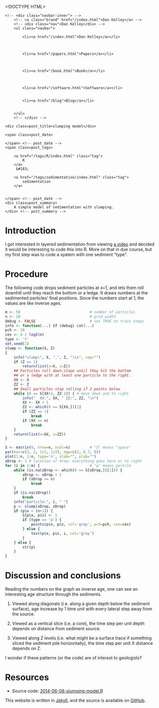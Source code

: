 <!DOCTYPE HTML>
<html>
<head>
<link rel='stylesheet' type='text/css' href='/css/test_syntax.css' />
<link rel='stylesheet' type='text/css' href='/css/style.css' />
<meta charset="UTF-8">
<title>slumping model</title>
</head>

<body>
<div class="navbar">
    <!-- <div class="navbar-inner"> -->
        <!-- <a class="brand" href="/index.html">Dan Kelley</a> -->
        <!-- <div class="nav">Dan Kelley</div> -->
        <ul class="navbar">
            
            <li><a href="/index.html">Dan Kelley</a></li>
            

            
            <li><a href="/papers.html">Papers</a></li>
            

            
            <li><a href="/book.html">Book</a></li>
            

            
            <li><a href="/software.html">Software</a></li>
            
            
            <li><a href="/blog">Blog</a></li>
            

        </ul>
        <!-- </div> -->
</div>

<div id="content">
    




<!-- <div class="span8"> -->

<div class=topnav>

<!-- | <a href='/blog'>Home</a> | -->

</div> <!-- topnav -->


<div class="page-header">

    <div class=post_title>slumping model</div>
<!-- </div> --> <!-- span8 -->

<!-- <div class="span4"> -->

<div class=slug>
    <span class=post_date>
        
    </span> <!-- post_date -->
    <span class=post_tags>
        
        <a href="/tags/R/index.html" class="tag">
            R
        </a>
         &#183; 
        
        <a href="/tags/sedimentation/index.html" class="tag">
            sedimentation
        </a>
        
        
    </span> <!-- post_date -->
    <div class=post_summary>
        A simple model of sedimentation with slumping.
    </div> <!-- post_summary -->
</div> <!-- slug -->

<!-- </div> -->
<!-- span4 -->
</div> <!-- page-header -->



# Introduction

I got interested in layered sedimentation from viewing [a video](http://www.simonsfoundation.org/multimedia/mathematical-impressions-multimedia/mathematical-impressions-spontaneous-stratification/) and decided it would be interesting to code this into R.  More on that in due course, but my first step was to code a syatem with one sediment "type".

# Procedure

The following code drops sediment particles at x=1, and lets them roll downhill
until they reach the bottom or a ledge.  It draws numbers at the sedimented
particles' final positions.  Since the numbers start at 1, the values are like
inverse ages.

```r
m <- 50                                # number of particles
n <- 10                                # grid width
debug <- FALSE                         # set TRUE to trace steps
info <- function(...) if (debug) cat(...)
pch <- 20
cex <- 4 / log2(n)
type <- 't'
set.seed(1)
slump <- function(X, Z)
{
    info("slump(", X, ",", Z, ")\n", sep="")
    if (Z == 1)
        return(list(x=X, z=Z))
    ## Particles roll down-slope until they hit the bottom
    ## or a ledge with at least one particle to the right.
    XX <- X
    ZZ <- Z
    ## Small particles stop rolling if 2 points below
    while (0 == S[XX+1, ZZ-1]) { # move down and to right
        info("  XX:", XX, " ZZ:", ZZ, "\n")
        XX <- XX + 1
        ZZ <- which(0 == S[XX,])[1]
        if (ZZ == 1)
            break
        if (XX == n)
            break
    }
    return(list(x=XX, z=ZZ))
}

S <- matrix(0, nrow=n, ncol=n)         # "S" means "space"
par(mar=c(2, 2, 1/2, 1/2), mgp=c(2, 0.7, 0))
plot(1:n, 1:n, type='n', xlab="", ylab="")
xDrop <- 1 # location of drop; everything goes here or to right
for (i in 1:m) {                       # "p" means partcle
    while (is.na(zDrop <- which(0 == S[xDrop,])[1])) {
        xDrop <- xDrop + 1
        if (xDrop == n)
            break
    }
    if (is.na(zDrop))
        break
    info("particle:", i, " ")
    p <- slump(xDrop, zDrop)
    if (p$x < (n+1)) {
        S[p$x, p$z] <- 1
        if (type == 'p') {
            points(p$x, p$z, col='gray', pch=pch, cex=cex) 
        } else {
            text(p$x, p$z, i, col='gray') 
        }
    } else {
        str(p)
    }
}
```


# Discussion and conclusions

Reading the numbers on the graph as inverse age, one can see an interesting age
structure through the sediments.  

1. Viewed along diagonals (i.e. along a given depth below the sediment
   surface), age increase by 1 time unit with every lateral step away from the
   source.  

2. Viewed as a vertical slice (i.e. a core), the time step per unit depth
   depends on distance from sediment source.

3. Viewed along Z levels (i.e. what might be a surface trace if something
   sliced the sediment pile horizontally), the time step per unit X distance
   depends on Z.

I wonder if these patterns (or the code) are of interest to geologists?

# Resources

* Source code: [2014-06-08-slumping-model.R](/assets/2014-06-08-slumping-model.R)




</div>

<p class="footnote">This website is written in <a
href="http://jekyllrb.com">Jekyll</a>, and the source is available on <a
href="https://github.com/dankelley/dankelley.github.io">GitHub</a>.</p>

</body>
</html>

